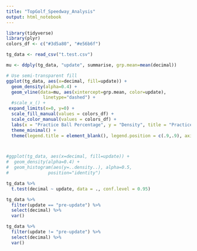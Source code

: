 ---
title: "TopGolf_Speedway_Analysis"
output: html_notebook
---

```{r}
library(tidyverse)
library(plyr)
colors_df <- c("#3d5a80", "#e56b6f")

tg_data <- read_csv("t.test.csv")

mu <- ddply(tg_data, "update", summarise, grp.mean=mean(decimal))

# Use semi-transparent fill
ggplot(tg_data, aes(x=decimal, fill=update)) +
  geom_density(alpha=0.4) +
  geom_vline(data=mu, aes(xintercept=grp.mean, color=update),
              linetype="dashed") +
  #scale_x_() +
 expand_limits(x=0, y=0) +
  scale_fill_manual(values = colors_df) + 
  scale_color_manual(values = colors_df) +
  labs(x = "Practice Ball Percentage", y = "Density", title = "Practice Balls Distribution - Speedway Update", subtitle = "") +
  theme_minimal() +
  theme(legend.title = element_blank(), legend.position = c(.9,.9), axis.line = element_line(), panel.grid = element_blank()) #axis.text.y = element_blank()



#ggplot(tg_data, aes(x=decimal, fill=update)) +
#  geom_density(alpha=0.4) +
#  geom_histogram(aes(y=..density..), alpha=0.5, 
#               position="identity")
```

```{r}
tg_data %>% 
  t.test(decimal ~ update, data = ., conf.level = 0.95)

tg_data %>%
  filter(update == "pre-update") %>%
  select(decimal) %>%
  var()

tg_data %>%
  filter(update != "pre-update") %>%
  select(decimal) %>%
  var()
```

